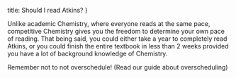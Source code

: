 title: Should I read Atkins?
}

Unlike academic Chemistry, where everyone reads at the same pace, competitive Chemistry gives you the freedom to determine your own pace of reading. That being said, you could either take a year to completely read Atkins, or you could finish the entire textbook in less than 2 weeks provided you have a lot of background knowledge of Chemistry.

Remember not to not overschedule! (Read our guide about overscheduling)
